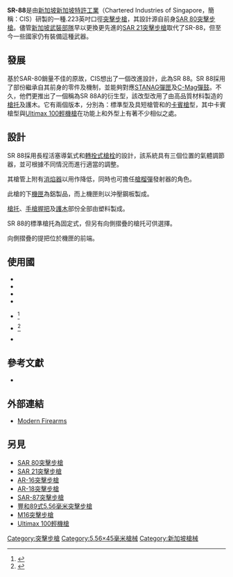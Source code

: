 {{noteTA
|G1=軍事
|G2=長度單位
|G3=Firearms
}}
{{Infobox Weapon
|name= SR-88
|image= 
|image_size= 
|caption= 
|origin= {{flagcountry|Singapore}}
|type= [[突擊步槍|突擊步槍]]
<!-- 種類選擇 -->
|is_ranged= YES
|is_bladed=
|is_explosive=
|is_artillery=
|is_vehicle=
|is_missile=
|is_UK=
<!-- 服役記錄 -->
|service= 1984—2000年<ref name="JGRG2008">Richard J, 2008.</ref>
|used_by=
|wars= 
<!-- 生產歷史 -->
|designer= [[新加坡特許工業|新加坡特許工業]]（Chartered Industries of Singapore） 
|design_date= 1978年
|manufacturer= 新加坡特許工業：1982—2000年
|unit_cost=
|production_date= SR 88：1988—1995年<br/>SR 88A：1990—2000年
|number= 
|variants= 
<!-- 基本規格 -->
|spec_label=
|weight= SR 88：3.68公斤<br/>SR 88A／卡賓型：3.7公斤
|length= SR 88：912毫米<br/>SR 88A：960毫米<br/>SR 88A 卡賓型：810毫米
|part_length= 460毫米
|width=
|height=
|diameter=
|wingspan=
|crew=
<!-- 投射武器規格 --> 
|cartridge= [[5.56×45mm_NATO|5.56×45毫米]]
|caliber= .223
|barrels=
|action=  [[氣動式|長行程導氣式活塞]]，[[轉拴式槍栓|轉拴式槍栓]]
|mode= 半自動、全自動，可[[擊發調變槍械|擊發調變]]
|rate= SR 88：750發／分鐘<br/>SR 88A：800發／分鐘
|velocity= 970米／秒
|energy= 
|range= 400—500米
|max_range= 
|feed= [[STANAG彈匣|STANAG彈匣]]、[[C-Mag彈鼓|C-Mag彈鼓]]
|sights= [[機械瞄具|機械瞄具]]
}}

'''SR-88'''是由[[新加坡|新加坡]][[新加坡特許工業|新加坡特許工業]]（Chartered Industries of Singapore，簡稱：CIS）研製的一種.223英吋口徑[[突擊步槍|突擊步槍]]，其設計源自前身[[SAR_80突擊步槍|SAR 80突擊步槍]]。儘管[[新加坡武裝部隊|新加坡武裝部隊]]早以更換更先進的[[SAR_21突擊步槍|SAR 21突擊步槍]]取代了SR-88，但至今一些國家仍有裝備這種武器。

== 發展 ==
基於SAR-80銷量不佳的原故，CIS想出了一個改進設計，此為SR 88。SR 88採用了部份繼承自其前身的零件及機制，並能夠對應[[STANAG彈匣|STANAG彈匣]]及[[C-Mag彈鼓|C-Mag彈鼓]]。不久，他們更推出了一個稱為SR 88A的衍生型，該改型改用了由高品質材料製造的[[槍托|槍托]]及護木。它有兩個版本，分別為：標準型及具短槍管和{{Link-en|伸縮式槍托|Telescoping stock}}的[[卡賓槍|卡賓槍]]型，其中卡賓槍型與[[Ultimax_100輕機槍|Ultimax 100輕機槍]]在功能上和外型上有著不少相似之處。

== 設計 ==
SR 88採用長程活塞導氣式和[[轉拴式槍栓|轉拴式槍栓]]的設計，該系統具有三個位置的氣體調節器，並可根據不同情況而進行適當的調整。

其槍管上附有[[消焰器|消焰器]]以用作降低{{Link-en|槍口焰|Muzzle flash}}，同時也可擔任[[槍榴彈|槍榴彈]]發射器的角色。

此槍的下[[機匣|機匣]]為鋁製品，而上機匣則以沖壓鋼板製成。

[[槍托|槍托]]、[[手槍握把|手槍握把]]及[[護木|護木]]部份全部由塑料製成。

SR 88的標準槍托為固定式，但另有向側摺疊的槍托可供選擇。

向側摺疊的提把位於機匣的前端。

== 使用國 ==
* {{flagcountry|Bhutan}}
* {{flagcountry|Croatia}}
* {{flagcountry|Nepal}}
* {{flagcountry|Papua New Guinea}}
* {{flagcountry|Singapore}}<ref>{{cite web |url=http://world.guns.ru/assault/as57-e.htm |title=存档副本 |accessdate=2012-04-04 |deadurl=yes |archiveurl=https://web.archive.org/web/20100914231400/http://world.guns.ru/assault/as57-e.htm |archivedate=2010-09-14 }}</ref>
* {{flagcountry|Slovenia}}<ref>{{Cite web |url=http://www.youtube.com/watch?v=VlWAsww69pk#t=3m15s |title=存档副本 |accessdate=2013-04-18 |archive-date=2016-04-15 |archive-url=https://web.archive.org/web/20160415212249/https://www.youtube.com/watch?v=VlWAsww69pk#t=3m15s |dead-url=no }}</ref>
* {{flagcountry|Solomon Islands}}

== 參考文獻 ==
{{Reflist}}
* {{cite book|last1=Richard Jones|first1=|last2=Andrew White|first2=|title=Jane's Guns Recognition Guide|year=2008|publisher=[[HarperCollins|HarperCollins]]|isbn=978-0-00-726645-6|page=314-315}}

== 外部連結 ==
* [https://web.archive.org/web/20100914231400/http://world.guns.ru/assault/as57-e.htm Modern Firearms]

== 另見 ==
* [[SAR_80突擊步槍|SAR 80突擊步槍]]
* [[SAR_21突擊步槍|SAR 21突擊步槍]]
* [[AR-16突擊步槍|AR-16突擊步槍]]
* [[AR-18突擊步槍|AR-18突擊步槍]]
* [[SAR-87突擊步槍|SAR-87突擊步槍]]
* [[豐和89式5.56毫米突擊步槍|豐和89式5.56毫米突擊步槍]]
* [[M16突擊步槍|M16突擊步槍]]
* [[Ultimax_100輕機槍|Ultimax 100輕機槍]]

{{新加坡科技工程有限公司}}
{{AR-16 derivatives}}
[[Category:突擊步槍|Category:突擊步槍]]
[[Category:5.56×45毫米槍械|Category:5.56×45毫米槍械]]
[[Category:新加坡槍械|Category:新加坡槍械]]